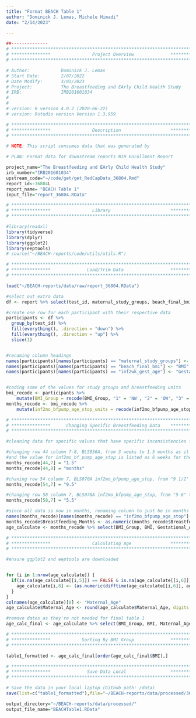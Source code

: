 ```yaml
---
title: "Format BEACH Table 1"
author: "Dominick J. Lemas, Michele Himadi"
date: "2/14/2023"

---
```


```r
##-------------- 
# **************************************************************************** #
# ***************                Project Overview              *************** #
# **************************************************************************** #

# Author:            Dominick J. Lemas
# Start Date:        2/07/2022 
# Date Modify:       3/01/2023
# Project:           The Breastfeeding and EArly Child Health Study
# IRB:               IRB201601034
#                   
#
# version: R version 4.0.2 (2020-06-22)
# version: Rstudio version Version 1.3.959 

# **************************************************************************** #
# ***************                Description                   *************** #
# **************************************************************************** #

# NOTE: This script consumes data that was generated by 

# PLAN: Format data for downstream reports NIH Enrollment Report

project_name="The Breastfeeding and EArly Child Health Study"
irb_number="IRB201601034"
upstream_code="~/code/get/get_RedCapData_36804.Rmd"
report_id<-36804L
report_name= "BEACH Table 1"
input_file="report_36804.RData"

```


```r

# **************************************************************************** #
# ***************                Library                       *************** #
# **************************************************************************** #

#library(readxl)
library(tidyverse)
library(dplyr)
library(ggplot2)
library(eeptools)
# source("~/BEACH-reports/code/utils/utils.R")

```

```r

# **************************************************************************** #
# ***************              Load/Trim Data                  *************** #
# **************************************************************************** #

load("~/BEACH-reports/data/raw/report_36804.RData")

#select out extra data
df <- report %>% select(test_id, maternal_study_groups, beach_final_bmi,inf2wk_gest_age, mom3t_birth_date, mom2wk_delivery_date, inf2mo_bfpump_age_stop, inf2mo_bfpump_age_stop_units )

#create one row for each participant with their respective data
participants <- df %>%
  group_by(test_id) %>%
  fill(everything(), .direction = "down") %>%
  fill(everything(), .direction = "up") %>%
  slice(1)


#renaming column headings
names(participants)[names(participants) == "maternal_study_groups"] <- "BMI_Group"
names(participants)[names(participants) == "beach_final_bmi"] <- "BMI"
names(participants)[names(participants) == "inf2wk_gest_age"] <- "Gestational_Age"


#coding some of the values for study groups and breastfeeding units
bmi_recode <- participants %>%
    mutate(BMI_Group = recode(BMI_Group, "1" = 'NW', "2" = 'OW', "3" =  'OB' ))
months_recode <- bmi_recode %>%
    mutate(inf2mo_bfpump_age_stop_units = recode(inf2mo_bfpump_age_stop_units, "1" = 'Weeks', "2" = "Months"))

```

```r
# **************************************************************************** #
# ***************      Changing Specific Breastfeeding Data    *************** #
# **************************************************************************** #

#cleaning data for specific values that have specific inconsistencies for easier analysis

#changing row 44 column 7-8, BLS056A, from 3 weeks to 1.5 months as it's the only data listed in weeks
#and the value for inf2mo_bf_pump_age_stop is listed as 6 weeks for their 6 month and 12 month visits
months_recode[44,7] = "1.5"
months_recode[44,8] = "months"

#chaning row 54 column 7, BLS070A inf2mo_bfpump_age_stop, from "9 1/2" to "9.5"
months_recode[54,7] = "9.5"

#changing row 58 column 7, BLS078A inf2mo_bfpump_age_stop, from "5-6" to "5.5," to provide an average of the range for an easier numerical value for analysis
months_recode[58,7] = "5.5"

#since all data is now in months, renaming column to just be in months and removing units column
names(months_recode)[names(months_recode) == "inf2mo_bfpump_age_stop"] <- "Breastfeeding_Months"
months_recode$Breastfeeding_Months <- as.numeric(months_recode$Breastfeeding_Months, na.rm = TRUE)
age_calculate <- months_recode %>% select(BMI_Group, BMI, Gestational_Age, mom3t_birth_date, mom2wk_delivery_date, Breastfeeding_Months)


```

```r
# **************************************************************************** #
# ***************                Calculating Age               *************** #
# **************************************************************************** #

#ensure ggplot2 and eeptools are downloaded


for (i in 1:nrow(age_calculate)) {
  if(is.na(age_calculate[[i,5]]) == FALSE & is.na(age_calculate[[i,6]]) == FALSE){
    age_calculate[i,8] <- (as.numeric(difftime(age_calculate[[i,6]], age_calculate[[i,5]], units = "days"))) / 365
  }
}
colnames(age_calculate)[8] <- "Maternal_Age"
age_calculate$Maternal_Age <- round(age_calculate$Maternal_Age, digits = 2)

#remove dates as they're not needed for final table 1
age_calc_final <- age_calculate %>% select(BMI_Group, BMI, Maternal_Age, Gestational_Age, Breastfeeding_Months)


```

```r
# **************************************************************************** #
# ***************            Sorting By BMI_Group              *************** #
# **************************************************************************** #

table1_formatted <- age_calc_final[order(age_calc_final$BMI),]

```

```r

# **************************************************************************** #
# ***************              Save Data Local                 *************** #
# **************************************************************************** #

# Save the data in your local laptop (Github path: /data)
save(list=c("table1_formatted"),file="~/BEACH-reports/data/processed/36804_BEACHTable1_clean.RData")

output_directory="~/BEACH-reports/data/processed/"
output_file_name="BEACHTable1.RData"

```

